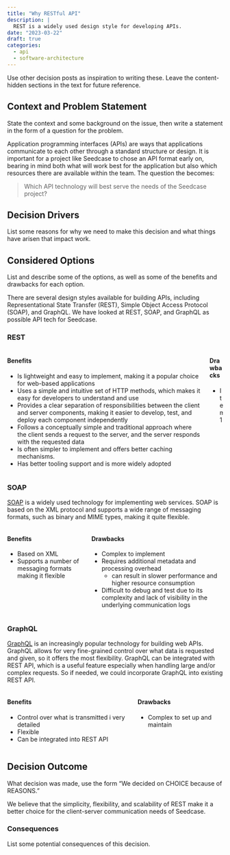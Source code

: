```yaml
---
title: "Why RESTful API"
description: |
  REST is a widely used design style for developing APIs.
date: "2023-03-22"
draft: true
categories:
  - api
  - software-architecture
---
```

<!--TODO #41 docs: Update 'Why REST' with decision drivers, options for REST and Decision -->

::: content-hidden
Use other decision posts as inspiration to writing these. Leave the
content-hidden sections in the text for future reference.
:::

## Context and Problem Statement

::: content-hidden
State the context and some background on the issue, then write a
statement in the form of a question for the problem.
:::

Application programming interfaces (APIs) are ways that applications
communicate to each other through a standard structure or design. It is
important for a project like Seedcase to chose an API format early on,
bearing in mind both what will work best for the application but also
which resources there are available within the team. The question the
becomes:

> Which API technology will best serve the needs of the Seedcase
> project?

## Decision Drivers

::: content-hidden
List some reasons for why we need to make this decision and what things
have arisen that impact work.
:::

<!--TODO docs: Write decision drivers for Why REST-->

## Considered Options

::: content-hidden
List and describe some of the options, as well as some of the benefits
and drawbacks for each option.
:::

There are several design styles available for building APIs, including
Representational State Transfer (REST), Simple Object Access Protocol
(SOAP), and GraphQL. We have looked at REST, SOAP, and GraphQL as
possible API tech for Seedcase.

### REST

<!--TODO docs: complete considered option for REST in Why REST-->

::: columns
::: column
#### Benefits

-   Is lightweight and easy to implement, making it a popular choice for
    web-based applications
-   Uses a simple and intuitive set of HTTP methods, which makes it easy
    for developers to understand and use
-   Provides a clear separation of responsibilities between the client
    and server components, making it easier to develop, test, and deploy
    each component independently
-   Follows a conceptually simple and traditional approach where the
    client sends a request to the server, and the server responds with
    the requested data
-   Is often simpler to implement and offers better caching mechanisms.
-   Has better tooling support and is more widely adopted

:::

::: column
#### Drawbacks

<!--TODO docs: Write drawbacks for REST in Why REST-->

-   Item 1
:::
:::

### SOAP

[SOAP](https://www.w3.org/TR/soap12-part0/) is a widely used technology
for implementing web services. SOAP is based on the XML protocol and
supports a wide range of messaging formats, such as binary and MIME
types, making it quite flexible.

::: columns
::: column
#### Benefits

-   Based on XML 
-   Supports a number of messaging formats making it flexible
:::

::: column
#### Drawbacks

-   Complex to implement
-   Requires additional metadata and processing overhead
    -   can result in slower performance and higher resource consumption
-   Difficult to debug and test due to its complexity and lack of visibility in the underlying communication logs
:::
:::

### GraphQL

[GraphQL](https://graphql.org) is an increasingly popular technology for
building web APIs. GraphQL allows for very fine-grained control over
what data is requested and given, so it offers the most flexibility. GraphQL can be integrated with REST API, which is a
useful feature especially when handling large and/or complex requests.
So if needed, we could incorporate GraphQL into existing REST API.

::: columns
::: column
#### Benefits

-   Control over what is transmitted i very detailed
-   Flexible
-   Can be integrated into REST API
:::

::: column
#### Drawbacks

-   Complex to set up and maintain
:::
:::

## Decision Outcome

::: content-hidden
What decision was made, use the form "We decided on CHOICE because of
REASONS."
:::

We believe that the simplicity, flexibility, and scalability of REST
make it a better choice for the client-server communication needs of
Seedcase.

### Consequences

::: content-hidden
List some potential consequences of this decision.
:::